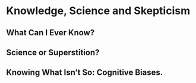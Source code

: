 # Knowledge, Science and Skepticism

## What Can I Ever Know?

## Science or Superstition?

## Knowing What Isn't So: Cognitive Biases.

